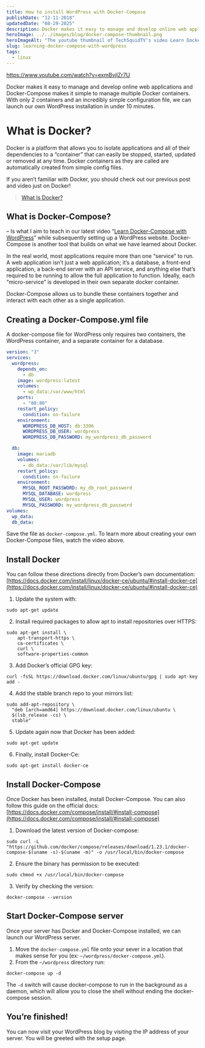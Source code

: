 ```yaml
---
title: How to install WordPress with Docker-Compose
publishDate: "12-11-2018"
updatedDate: "08-29-2025"
description: Docker makes it easy to manage and develop online web applications and Docker-Compose makes it simple to manage multiple Docker containers.
heroImage: ../../images/blog/docker-compose-thumbnail.png
heroImageAlt: "The youtube thumbnail of TechSquidTV's video Learn Docker-Compose In 10 Minutes. It features the Docker and Wordpress logos."
slug: learning-docker-compose-with-wordpress
tags:
  - linux
---
```


https://www.youtube.com/watch?v=exmBvjlZr7U

Docker makes it easy to manage and develop online web applications and Docker-Compose makes it simple to manage multiple Docker containers. With only 2 containers and an incredibly simple configuration file, we can launch our own WordPress installation in under 10 minutes.

# What is Docker?

Docker is a platform that allows you to isolate applications and all of their dependencies to a “container” that can easily be stopped, started, updated or removed at any time. Docker containers as they are called are automatically created from simple config files.

If you aren’t familiar with Docker, you should check out our previous post and video just on Docker!

> [What Is Docker?](/blog/what-is-docker)

## What is Docker-Compose?

– Is what I aim to teach in our latest video “[Learn Docker-Compose with WordPress](https://www.youtube.com/watch?v=exmBvjlZr7U)” while subsequently setting up a WordPress website. Docker-Compose is another tool that builds on what we have learned about Docker.

In the real world, most applications require more than one “service” to run. A web application isn’t just a web application; it’s a database, a front-end application, a back-end server with an API service, and anything else that’s required to be running to allow the full application to function. Ideally, each “micro-service” is developed in their own separate docker container.

Docker-Compose allows us to bundle these containers together and interact with each other as a single application.

## Creating a Docker-Compose.yml file

A docker-compose file for WordPress only requires two containers, the WordPress container, and a separate container for a database.

```yaml title="docker-compose.yml"
version: "3"
services:
  wordpress:
    depends_on:
      - db
    image: wordpress:latest
    volumes:
      - wp_data:/var/www/html
    ports:
      - "80:80"
    restart_policy:
      condition: on-failure
    environment:
      WORDPRESS_DB_HOST: db:3306
      WORDPRESS_DB_USER: wordpress
      WORDPRESS_DB_PASSWORD: my_wordpress_db_password

  db:
    image: mariadb
    volumes:
      - db_data:/var/lib/mysql
    restart_policy:
      condition: on-failure
    environment:
      MYSQL_ROOT_PASSWORD: my_db_root_password
      MYSQL_DATABASE: wordpress
      MYSQL_USER: wordpress
      MYSQL_PASSWORD: my_wordpress_db_password
volumes:
  wp_data:
  db_data:
```

Save the file as `docker-compose.yml`. To learn more about creating your own Docker-Compose files, watch the video above.

## Install Docker

You can follow these directions directly from Docker’s own documentation: [https://docs.docker.com/install/linux/docker-ce/ubuntu/#install-docker-ce](https://docs.docker.com/install/linux/docker-ce/ubuntu/#install-docker-ce)

1. Update the system with:

```shell
sudo apt-get update
```

2. Install required packages to allow apt to install repositories over HTTPS:

```shell
sudo apt-get install \
    apt-transport-https \
    ca-certificates \
    curl \
    software-properties-common
```

3. Add Docker’s official GPG key:

```shell
curl -fsSL https://download.docker.com/linux/ubuntu/gpg | sudo apt-key add -
```

4. Add the stable branch repo to your mirrors list:

```shell
sudo add-apt-repository \
  "deb [arch=amd64] https://download.docker.com/linux/ubuntu \
  $(lsb_release -cs) \
  stable"
```

5. Update again now that Docker has been added:

```shell
sudo apt-get update
```

6. Finally, install Docker-Ce:

```shell
sudo apt-get install docker-ce
```

## Install Docker-Compose

Once Docker has been installed, install Docker-Compose. You can also follow this guide on the official docs: [https://docs.docker.com/compose/install/#install-compose](https://docs.docker.com/compose/install/#install-compose)

1. Download the latest version of Docker-compose:

```shell
sudo curl -L "https://github.com/docker/compose/releases/download/1.23.1/docker-compose-$(uname -s)-$(uname -m)" -o /usr/local/bin/docker-compose
```

2. Ensure the binary has permission to be executed:

```shell
sudo chmod +x /usr/local/bin/docker-compose
```

3. Verify by checking the version:

```shell
docker-compose --version
```

## Start Docker-Compose server

Once your server has Docker and Docker-Compose installed, we can launch our WordPress server.

1. Move the `docker-compose.yml` file onto your sever in a location that makes sense for you (ex: `~/wordpress/docker-compose.yml`).
2. From the `~/wordpress` directory run:

```shell
docker-compose up -d
```

The `-d` switch will cause docker-compose to run in the background as a daemon, which will allow you to close the shell without ending the docker-compose session.

## You’re finished!

You can now visit your WordPress blog by visiting the IP address of your server. You will be greeted with the setup page.
